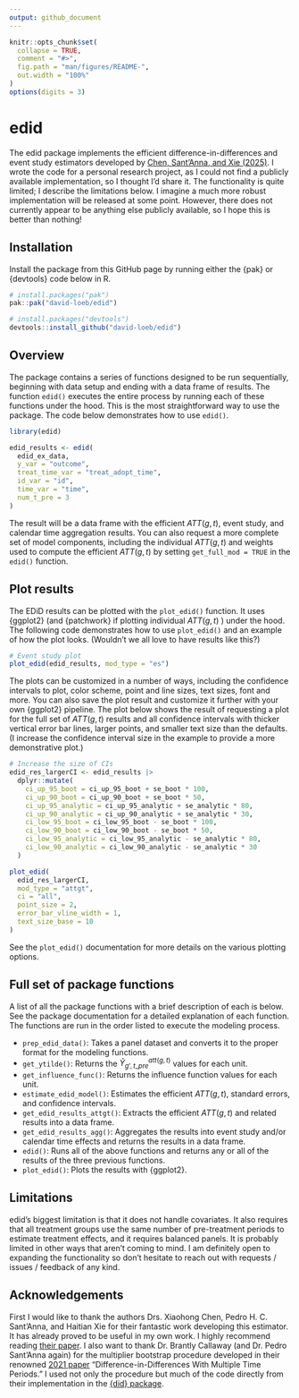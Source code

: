 ```yaml
---
output: github_document
---
```


```r
knitr::opts_chunk$set(
  collapse = TRUE,
  comment = "#>",
  fig.path = "man/figures/README-",
  out.width = "100%"
)
options(digits = 3)
```

# edid

The edid package implements the efficient difference-in-differences and event study estimators developed by [Chen, Sant'Anna, and Xie (2025)](https://arxiv.org/abs/2506.17729). I wrote the code for a personal research project, as I could not find a publicly available implementation, so I thought I'd share it. The functionality is quite limited; I describe the limitations below. I imagine a much more robust implementation will be released at some point. However, there does not currently appear to be anything else publicly available, so I hope this is better than nothing!

## Installation

Install the package from this GitHub page by running either the {pak} or {devtools} code below in R.

``` r
# install.packages("pak")
pak::pak("david-loeb/edid")

# install.packages("devtools")
devtools::install_github("david-loeb/edid")
```

## Overview

The package contains a series of functions designed to be run sequentially, beginning with data setup and ending with a data frame of results. The function `edid()` executes the entire process by running each of these functions under the hood. This is the most straightforward way to use the package. The code below demonstrates how to use `edid()`.

```r
library(edid)

edid_results <- edid(
  edid_ex_data,
  y_var = "outcome",
  treat_time_var = "treat_adopt_time",
  id_var = "id",
  time_var = "time",
  num_t_pre = 3
)
```

The result will be a data frame with the efficient $ATT(g,t)$, event study, and calendar time aggregation results. You can also request a more complete set of model components, including the individual $ATT(g,t)$ and weights used to compute the efficient $ATT(g,t)$ by setting `get_full_mod = TRUE` in the `edid()` function.

## Plot results

The EDiD results can be plotted with the `plot_edid()` function. It uses {ggplot2} (and {patchwork} if plotting individual $ATT(g,t)$ ) under the hood. The following code demonstrates how to use `plot_edid()` and an example of how the plot looks. (Wouldn't we all love to have results like this?)

```r
# Event study plot
plot_edid(edid_results, mod_type = "es")
```

The plots can be customized in a number of ways, including the confidence intervals to plot, color scheme, point and line sizes, text sizes, font and more. You can also save the plot result and customize it further with your own {ggplot2} pipeline. The plot below shows the result of requesting a plot for the full set of $ATT(g,t)$ results and all confidence intervals with thicker vertical error bar lines, larger points, and smaller text size than the defaults. (I increase the confidence interval size in the example to provide a more demonstrative plot.)

```r
# Increase the size of CIs
edid_res_largerCI <- edid_results |> 
  dplyr::mutate(
    ci_up_95_boot = ci_up_95_boot + se_boot * 100,
    ci_up_90_boot = ci_up_90_boot + se_boot * 50,
    ci_up_95_analytic = ci_up_95_analytic + se_analytic * 80,
    ci_up_90_analytic = ci_up_90_analytic + se_analytic * 30,
    ci_low_95_boot = ci_low_95_boot - se_boot * 100,
    ci_low_90_boot = ci_low_90_boot - se_boot * 50,
    ci_low_95_analytic = ci_low_95_analytic - se_analytic * 80,
    ci_low_90_analytic = ci_low_90_analytic - se_analytic * 30
  )

plot_edid(
  edid_res_largerCI, 
  mod_type = "attgt", 
  ci = "all", 
  point_size = 2,
  error_bar_vline_width = 1,
  text_size_base = 10
)
```

See the `plot_edid()` documentation for more details on the various plotting options.

## Full set of package functions

A list of all the package functions with a brief description of each is below. See the package documentation for a detailed explanation of each function. The functions are run in the order listed to execute the modeling process.

- `prep_edid_data()`: Takes a panel dataset and converts it to the proper format for the modeling functions.
- `get_ytilde()`: Returns the $\tilde{Y}_{g',t\_{pre}}^{att(g,t)}$ values for each unit.
- `get_influence_func()`: Returns the influence function values for each unit.
- `estimate_edid_model()`: Estimates the efficient $ATT(g,t)$, standard errors, and confidence intervals.
- `get_edid_results_attgt()`: Extracts the efficient $ATT(g,t)$ and related results into a data frame.
- `get_edid_results_agg()`: Aggregates the results into event study and/or calendar time effects and returns the results in a data frame.
- `edid()`: Runs all of the above functions and returns any or all of the results of the three previous functions.
- `plot_edid()`: Plots the results with {ggplot2}.

## Limitations

edid's biggest limitation is that it does not handle covariates. It also requires that all treatment groups use the same number of pre-treatment periods to estimate treatment effects, and it requires balanced panels. It is probably limited in other ways that aren't coming to mind. I am definitely open to expanding the functionality so don't hesitate to reach out with requests / issues / feedback of any kind.

## Acknowledgements

First I would like to thank the authors Drs. Xiaohong Chen, Pedro H. C. Sant'Anna, and Haitian Xie for their fantastic work developing this estimator. It has already proved to be useful in my own work. I highly recommend reading [their paper](https://arxiv.org/abs/2506.17729). I also want to thank Dr. Brantly Callaway (and Dr. Pedro Sant'Anna again) for the multiplier bootstrap procedure developed in their renowned [2021 paper](https://www.sciencedirect.com/science/article/abs/pii/S0304407620303948) "Difference-in-Differences With Multiple Time Periods." I used not only the procedure but much of the code directly from their implementation in the [{did} package](https://bcallaway11.github.io/did/).
